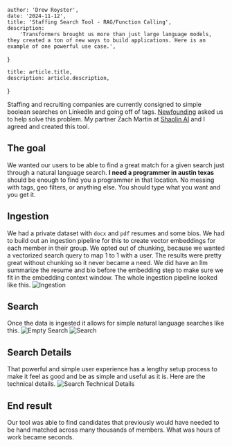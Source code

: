 
    author: 'Drew Royster',
    date: '2024-11-12',
    title: 'Staffing Search Tool - RAG/Function Calling',
    description:
        'Transformers brought us more than just large language models, they created a ton of new ways to build applications. Here is an example of one powerful use case.',
}

    title: article.title,
    description: article.description,
}


Staffing and recruiting companies are currently consigned to simple boolean searches on LinkedIn and going off of tags. [Newfounding](https://newfounding.com) asked us to help solve this problem. My partner Zach Martin at [Shaolin AI](https://shaolin.ai) and I agreed and created this tool.
## The goal
We wanted our users to be able to find a great match for a given search just through a natural language search. **I need a programmer in austin texas** should be enough to find you a programmer in that location. No messing with tags, geo filters, or anything else. You should type what you want and you get it.
##  Ingestion
We had a private dataset with `docx` and `pdf` resumes and some bios. We had to build out an ingestion pipeline for this to create vector embeddings for each member in their group. We opted out of chunking, because we wanted a vectorized search query to map 1 to 1 with a user. The results were pretty great without chunking so it never became a need. We did have an llm summarize the resume and bio before the embedding step to make sure we fit in the embedding context window. The whole ingestion pipeline looked like this.
<Image src={ingestion} alt="Ingestion"/>
## Search
Once the data is ingested it allows for simple natural language searches like this.
<Image src={searchEmpty} alt="Empty Search"/>
<Image src={search} alt="Search"/>
## Search Details
That powerful and simple user experience has a lengthy setup process to make it feel as good and be as simple and useful as it is. Here are the technical details.
<Image src={searchTechnical} alt="Search Technical Details"/>
## End result
Our tool was able to find candidates that previously would have needed to be hand matched across many thousands of members. What was hours of work became seconds.
<Testimonial />

